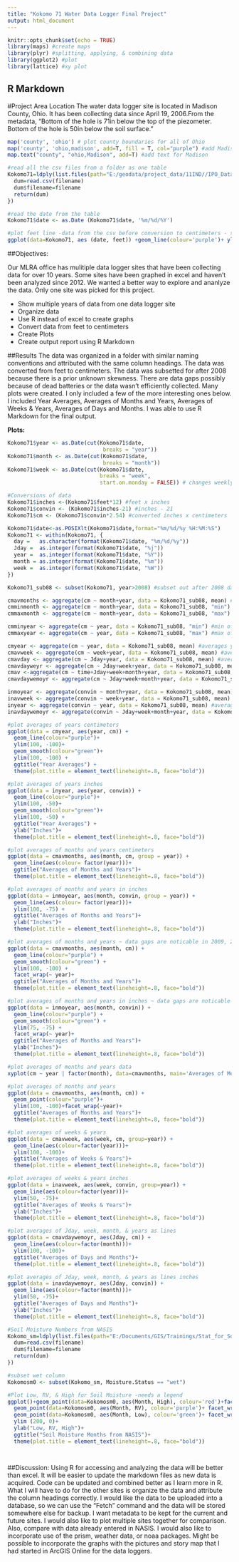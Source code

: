 ---
title: "Kokomo 71 Water Data Logger Final Project"
output: html_document
---

```{r setup, include=FALSE}
knitr::opts_chunk$set(echo = TRUE)
library(maps) #create maps
library(plyr) #splitting, applying, & combining data
library(ggplot2) #plot
library(lattice) #xy plot

```

## R Markdown

#Project Area Location
The water data logger site is located in Madison County, Ohio. It has been collecting data since April 19, 2006.From the metadata, "Bottom of the hole is 71in below the top of the piezometer.  Bottom of the hole is 50in below the soil surface."

```{r final project}

map('county', 'ohio') # plot county boundaries for all of Ohio
map('county', 'ohio,madison', add=T, fill = T, col="purple") #add Madison County, Ohio in purple to map
map.text("county", "ohio,Madison", add=T) #add text for Madison

#read all the csv files from a folder as one table
Kokomo71=ldply(list.files(path="E:/geodata/project_data/11IND//IPO_Data_Loggers/data_loggers_2017/kokomo_71_Madison_OH",pattern="csv",full.names=TRUE),function(filename) {
  dum=read.csv(filename)
  dum$filename=filename
  return(dum)
})

#read the date from the table
Kokomo71$date <- as.Date (Kokomo71$date, '%m/%d/%Y')

#plot feet line -data from the csv before conversion to centimeters - shows data prior to 2008 is scewed
ggplot(data=Kokomo71, aes (date, feet)) +geom_line(colour='purple')+ ylim(10, -5)+ggtitle("Feet Years")+theme(plot.title = element_text(lineheight=.8, face="bold")) 

```

##Objectives:

Our MLRA office has mulitiple data logger sites that have been collecting data for over 10 years. Some sites have been graphed in excel and haven't been analyzed since 2012. We wanted a better way to explore and ananlyze the data. Only one site was picked for this project. 

* Show multiple years of data from one data logger site
* Organize data
* Use R instead of excel to create graphs
* Convert data from feet to centimeters 
* Create Plots
* Create output report using R Markdown



##Results
The data was organized in a folder with similar naming conventions and attributed with the same column headings. The data was converted from feet to centimeters. The data was subsetted for after 2008 because there is a prior unknown skewness. There are data gaps possibly because of dead batteries or the data wasn't efficiently collected. Many plots were created. I only included a few of the more interesting ones below. I included Year Averages, Averages of Months and Years, Averages of Weeks & Years, Averages of Days and Months. I was able to use R Markdown for the final output. 

**Plots:**

```{r pressure, echo=TRUE}
Kokomo71$year <- as.Date(cut(Kokomo71$date,
                              breaks = "year"))
Kokomo71$month <- as.Date(cut(Kokomo71$date,
                              breaks = "month"))
Kokomo71$week <- as.Date(cut(Kokomo71$date,
                             breaks = "week",
                             start.on.monday = FALSE)) # changes weekly break point to Sunday

#Conversions of data
Kokomo71$inches <-(Kokomo71$feet*12) #feet x inches
Kokomo71$convin <- (Kokomo71$inches-21) #inches - 21
Kokomo71$cm <- (Kokomo71$convin*2.54) #converted inches x centimeters

Kokomo71$date<-as.POSIXlt(Kokomo71$date,format="%m/%d/%y %H:%M:%S")
Kokomo71 <- within(Kokomo71, {
  day =   as.character(format(Kokomo71$date, "%m/%d/%y"))
  Jday =  as.integer(format(Kokomo71$date, "%j"))
  year =  as.integer(format(Kokomo71$date, "%Y"))
  month = as.integer(format(Kokomo71$date, "%m"))
  week =  as.integer(format(Kokomo71$date, "%W"))
})

Kokomo71_sub08 <- subset(Kokomo71, year>2008) #subset out after 2008 data because there is an error that shows and was also mentioned in the metadata

cmavmonths <- aggregate(cm ~ month+year, data = Kokomo71_sub08, mean) #mean of months and years
cmminmonth <- aggregate(cm ~ month+year, data = Kokomo71_sub08, "min") #min of months & years
cmmaxmonth <- aggregate(cm ~ month+year, data = Kokomo71_sub08, "max") #max of months & years

cmminyear <- aggregate(cm ~ year, data = Kokomo71_sub08, "min") #min of years
cmmaxyear <- aggregate(cm ~ year, data = Kokomo71_sub08, "max") #max of years

cmyear <- aggregate(cm ~ year, data = Kokomo71_sub08, mean) #averages years
cmavweek <- aggregate(cm ~ week+year, data = Kokomo71_sub08, mean) #averages of weeks & years
cmavday <- aggregate(cm ~ Jday+year, data = Kokomo71_sub08, mean) #averages of day & years
cmavdayweyr <- aggregate(cm ~ Jday+week+year, data = Kokomo71_sub08, mean) #averages of day, week, & years
cmav <-aggregate(cm ~ time+Jday+week+month+year, data = Kokomo71_sub08, mean) #averages of time, day, week, & years
cmavdaywemoyr <- aggregate(cm ~ Jday+week+month+year, data = Kokomo71_sub08, mean) #averages of day, week, month & years

inmoyear <- aggregate(convin ~ month+year, data = Kokomo71_sub08, mean) #averages years in inches
inavweek <- aggregate(convin ~ week+year, data = Kokomo71_sub08, mean) #averages of weeks & years
inyear <- aggregate(convin ~ year, data = Kokomo71_sub08, mean) #averages years in inches
inavdaywemoyr <- aggregate(convin ~ Jday+week+month+year, data = Kokomo71_sub08, mean) #averages of day, week, month & years

#plot averages of years centimeters
ggplot(data = cmyear, aes(year, cm)) +
  geom_line(colour="purple")+ 
  ylim(100, -100)+
  geom_smooth(colour="green")+ 
  ylim(100, -100) +
  ggtitle("Year Averages") +
  theme(plot.title = element_text(lineheight=.8, face="bold"))

#plot averages of years inches 
ggplot(data = inyear, aes(year, convin)) +
  geom_line(colour="purple")+ 
  ylim(100, -50)+
  geom_smooth(colour="green")+ 
  ylim(100, -50) +
  ggtitle("Year Averages") +
  ylab("Inches")+
  theme(plot.title = element_text(lineheight=.8, face="bold"))

#plot averages of months and years centimeters
ggplot(data = cmavmonths, aes(month, cm, group = year)) +
  geom_line(aes(colour= factor(year)))+
  ggtitle("Averages of Months and Years")+
  theme(plot.title = element_text(lineheight=.8, face="bold"))

#plot averages of months and years in inches
ggplot(data = inmoyear, aes(month, convin, group = year)) +
  geom_line(aes(colour= factor(year)))+
  ylim(100, -75) +
  ggtitle("Averages of Months and Years")+
  ylab("Inches")+
  theme(plot.title = element_text(lineheight=.8, face="bold"))

#plot averages of months and years ~ data gaps are noticable in 2009, 2011, 2015, and 2016
ggplot(data = cmavmonths, aes(month, cm)) +
  geom_line(colour="purple") +
  geom_smooth(colour="green") + 
  ylim(100, -100) +
  facet_wrap(~ year)+
  ggtitle("Averages of Months and Years")+
  theme(plot.title = element_text(lineheight=.8, face="bold"))

#plot averages of months and years in inches ~ data gaps are noticable 
ggplot(data = inmoyear, aes(month, convin)) +
  geom_line(colour="purple") +
  geom_smooth(colour="green") + 
  ylim(75, -75) +
  facet_wrap(~ year)+
  ggtitle("Averages of Months and Years")+
  ylab("Inches")+
  theme(plot.title = element_text(lineheight=.8, face="bold"))

#plot averages of months and years data
xyplot(cm ~ year | factor(month), data=cmavmonths, main='Averages of Months and Years', type=c('l', 'g'), as.table=TRUE, layout=c(2,6), xlab='month', ylab='cm')

#plot averages of months and years
ggplot(data = cmavmonths, aes(month, cm)) +
  geom_point(colour="purple")+ 
  ylim(100, -100)+facet_wrap(~year)+
  ggtitle("Averages of Months and Years")+
  theme(plot.title = element_text(lineheight=.8, face="bold"))

#plot averages of weeks & years
ggplot(data = cmavweek, aes(week, cm, group=year)) +
  geom_line(aes(colour=factor(year)))+
  ylim(100, -100)+
  ggtitle("Averages of Weeks & Years")+
  theme(plot.title = element_text(lineheight=.8, face="bold"))

#plot averages of weeks & years inches
ggplot(data = inavweek, aes(week, convin, group=year)) +
  geom_line(aes(colour=factor(year)))+
  ylim(50, -75)+
  ggtitle("Averages of Weeks & Years")+
  ylab("Inches")+
  theme(plot.title = element_text(lineheight=.8, face="bold"))

#plot averages of Jday, week, month, & years as lines
ggplot(data = cmavdaywemoyr, aes(Jday, cm)) +
  geom_line(aes(colour=factor(month)))+
  ylim(100, -100)+
  ggtitle("Averages of Days and Months")+
  theme(plot.title = element_text(lineheight=.8, face="bold"))

#plot averages of Jday, week, month, & years as lines inches
ggplot(data = inavdaywemoyr, aes(Jday, convin)) +
  geom_line(aes(colour=factor(month)))+
  ylim(50, -75)+
  ggtitle("Averages of Days and Months")+
  ylab("Inches")+
  theme(plot.title = element_text(lineheight=.8, face="bold"))

#Soil Moisture Numbers from NASIS
Kokomo_sm=ldply(list.files(path="E:/Documents/GIS/Trainings/Stat_for_Soil_Survey/final_Project/nasis",pattern="csv",full.names=TRUE),function(filename) {
  dum=read.csv(filename)
  dum$filename=filename
  return(dum)
})

#subset wet column
Kokomosm0 <- subset(Kokomo_sm, Moisture.Status == "wet")

#Plot Low, RV, & High for Soil Moisture -needs a legend
ggplot()+geom_point(data=Kokomosm0, aes(Month, High), colour='red')+facet_wrap(~High)+
  geom_point(data=Kokomosm0, aes(Month, RV), colour='purple')+ facet_wrap(~High)+
  geom_point(data=Kokomosm0, aes(Month, Low), colour='green')+ facet_wrap(~High)+
  ylim (200, 0)+ 
  ylab("Low, RV, High")+
  ggtitle("Soil Moisture Months from NASIS")+
  theme(plot.title = element_text(lineheight=.8, face="bold"))




```

##Discussion:
Using R for accessing and analyzing the data will be better than excel. It will be easier to update the markdown files as new data is acquired. Code can be updated and combined better as I learn more in R. 
What I will have to do for the other sites is organize the data and attribute the column headings correctly. I would like the data to be uploaded into a database, so we can use the "Fetch" command and the data will be stored somewhere else for backup. I want metadata to be kept for the current and future sites. I would also like to plot multiple sites together for comparison. Also, compare with data already entered in NASIS. I would also like to incorporate use of the prism, weather data, or noaa packages. Might be possible to incorporate the graphs with the pictures and story map that I had started in ArcGIS Online for the data loggers. 
